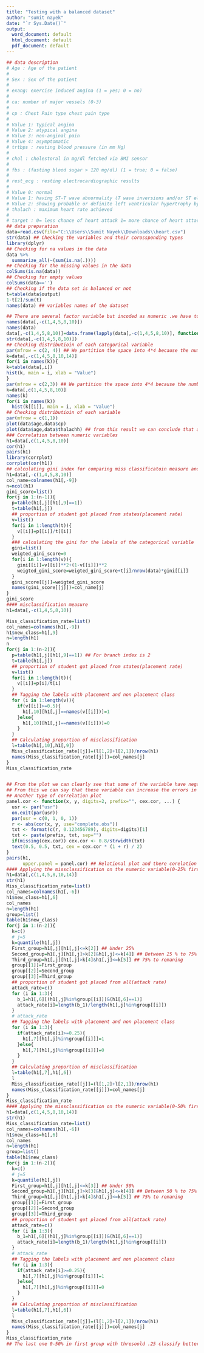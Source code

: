 ---
title: "Testing with a balanced dataset"
author: "sumit nayek"
date: "`r Sys.Date()`"
output:
  word_document: default
  html_document: default
  pdf_document: default
---
```{r}

## data description
# Age : Age of the patient
#
# Sex : Sex of the patient
#
# exang: exercise induced angina (1 = yes; 0 = no)
#
# ca: number of major vessels (0-3)
#
# cp : Chest Pain type chest pain type
#
# Value 1: typical angina
# Value 2: atypical angina
# Value 3: non-anginal pain
# Value 4: asymptomatic
# trtbps : resting blood pressure (in mm Hg)
#
# chol : cholestoral in mg/dl fetched via BMI sensor
#
# fbs : (fasting blood sugar > 120 mg/dl) (1 = true; 0 = false)
#
# rest_ecg : resting electrocardiographic results
#
# Value 0: normal
# Value 1: having ST-T wave abnormality (T wave inversions and/or ST elevation or depression of > 0.05 mV)
# Value 2: showing probable or definite left ventricular hypertrophy by Estes' criteria
# thalach : maximum heart rate achieved
#
# target : 0= less chance of heart attack 1= more chance of heart attack
## data preparation
data=read.csv(file="C:\\Users\\Sumit Nayek\\Downloads\\heart.csv")
str(data) ## Checking the variables and their corossponding types
library(dplyr)
## Checking for na values in the data
data %>%
  summarize_all(~(sum(is.na(.))))
## Checking for the missing values in the data
colSums(is.na(data))
## Checking for empty values
colSums(data=='')
## Checking if the data set is balanced or not
t=table(data$output)
1-t[2]/sum(t)
names(data) ## variables names of the dataset

## There are several factor variable but incoded as numeric .we have to change  it first
names(data[,-c(1,4,5,8,10)])
names(data)
data[,-c(1,4,5,8,10)]=data.frame(lapply(data[,-c(1,4,5,8,10)], function(x) as.factor(as.numeric(x))))
str(data[,-c(1,4,5,8,10)])
## Checking distributioin of each categorical variable
par(mfrow = c(2, 4)) ## We partition the space into 4*4 because the number of varible is 8
k=data[,-c(1,4,5,8,10,14)]
for(i in names(k)){
k=table(data[,i])
hist(k, main = i, xlab = "Value")
}
par(mfrow = c(2,3)) ## We partition the space into 4*4 because the number of varible is 8
k=data[,c(1,4,5,8,10)]
names(k)
for(i in names(k))
  hist(k[[i]], main = i, xlab = "Value")
## Checking distributioin of each variable
par(mfrow = c(1,1))
plot(data$age,data$cp)
plot(data$age,data$thalachh) ## from this result we can conclude that aws age increae # thalach : maximum heart rate achieved is going to decrease.
### Correlation between numeric variables
h1=data[,c(1,4,5,8,10)]
cor(h1)
pairs(h1)
library(corrplot)
corrplot(cor(h1))
## calculating gini index for comparing miss classificatoin measure and gini index for categorical data
h1=data[,-c(1,4,5,8,10)]
col_name=colnames(h1[,-9])
n=ncol(h1)
gini_score=list()
for(j in 1:(n-1)){
  p=table(h1[,j][h1[,9]==1])
  t=table(h1[,j])
  ## proportion of student got placed from states(placement rate)
  v=list()
  for(i in 1:length(t)){
    v[[i]]=p[[i]]/t[[i]]
  }
  ### calculating the gini for the labels of the categorical variable
  gini=list()
  weigted_gini_score=0
  for(i in 1:length(v)){
    gini[[i]]=v[[i]]**2+(1-v[[i]])**2
    weigted_gini_score=weigted_gini_score+t[i]/nrow(data)*gini[[i]]
  }
  gini_score[[j]]=weigted_gini_score
  names(gini_score[[j]])=col_name[j]
}
gini_score
#### misclassification measure
h1=data[,-c(1,4,5,8,10)]

Miss_classification_rate=list()
col_names=colnames(h1[,-9])
h1$new_class=h1[,9]
n=length(h1)
n
for(j in 1:(n-2)){
  p=table(h1[,j][h1[,9]==1]) ## For branch index is 2
  t=table(h1[,j])
  ## proportion of student got placed from states(placement rate)
  v=list()
  for(i in 1:length(t)){
    v[[i]]=p[i]/t[i]
  }
  ## Tagging the labels with placement and non placement class
  for (i in 1:length(v)){
    if(v[[i]]>=0.5){
      h1[,10][h1[,j]==names(v[[i]])]=1
    }else{
      h1[,10][h1[,j]==names(v[[i]])]=0
    }
  }
  ## Calculating proportion of misclassification
  l=table(h1[,10],h1[,9])
  Miss_classification_rate[[j]]=(l[1,2]+l[2,1])/nrow(h1)
  names(Miss_classification_rate[[j]])=col_names[j]
}
Miss_classification_rate


## From the plot we can clearly see that some of the variable have negative relation and some has minor positive relations
## From this we can say that these variable can increase the errors in estimating the target variable values
## Another type of correlation plot
panel.cor <- function(x, y, digits=2, prefix="", cex.cor, ...) {
  usr <- par("usr")
  on.exit(par(usr))
  par(usr = c(0, 1, 0, 1))
  r <- abs(cor(x, y, use="complete.obs"))
  txt <- format(c(r, 0.123456789), digits=digits)[1]
  txt <- paste(prefix, txt, sep="")
  if(missing(cex.cor)) cex.cor <- 0.8/strwidth(txt)
  text(0.5, 0.5, txt, cex = cex.cor * (1 + r) / 2)
}
pairs(h1,
      upper.panel = panel.cor) ## Relational plot and there corelation
#### Applying the missclassification on the numeric variable(0-25% first group)
h1=data[,c(1,4,5,8,10,14)]
str(h1)
Miss_classification_rate=list()
col_names=colnames(h1[,-6])
h1$new_class=h1[,6]
col_names
n=length(h1)
group=list()
table(h1$new_class)
for(j in 1:(n-2)){
  k=c()
  # j=5
  k=quantile(h1[,j])
  First_group=h1[,j][h1[,j]<=k[2]] ## Under 25%
  Second_group=h1[,j][h1[,j]>k[2]&h1[,j]<=k[4]] ## Between 25 % to 75%
  Third_group=h1[,j][h1[,j]>k[4]&h1[,j]<=k[5]] ## 75% to remaning
  group[[1]]=First_group
  group[[2]]=Second_group
  group[[3]]=Third_group
  ## proportion of student got placed from all(attack rate)
  attack_rate=c()
  for (i in 1:3){
    b_1=h1[,6][(h1[,j]%in%group[[i]])&(h1[,6]==1)]
    attack_rate[i]=length(b_1)/length(h1[,j]%in%group[[i]])
  }
  # attack_rate
  ## Tagging the labels with placement and non placement class
  for (i in 1:3){
    if(attack_rate[i]>=0.25){
      h1[,7][h1[,j]%in%group[[i]]]=1
    }else{
      h1[,7][h1[,j]%in%group[[i]]]=0
    }
  }
  ## Calculating proportion of misclassification
  l=table(h1[,7],h1[,6])
  l
  Miss_classification_rate[[j]]=(l[1,2]+l[2,1])/nrow(h1)
  names(Miss_classification_rate[[j]])=col_names[j]
}
Miss_classification_rate
#### Applying the missclassification on the numeric variable(0-50% first group)
h1=data[,c(1,4,5,8,10,14)]
str(h1)
Miss_classification_rate=list()
col_names=colnames(h1[,-6])
h1$new_class=h1[,6]
col_names
n=length(h1)
group=list()
table(h1$new_class)
for(j in 1:(n-2)){
  k=c()
  # j=5
  k=quantile(h1[,j])
  First_group=h1[,j][h1[,j]<=k[3]] ## Under 50%
  Second_group=h1[,j][h1[,j]>k[3]&h1[,j]<=k[4]] ## Between 50 % to 75%
  Third_group=h1[,j][h1[,j]>k[4]&h1[,j]<=k[5]] ## 75% to remaning
  group[[1]]=First_group
  group[[2]]=Second_group
  group[[3]]=Third_group
  ## proportion of student got placed from all(attack rate)
  attack_rate=c()
  for (i in 1:3){
    b_1=h1[,6][(h1[,j]%in%group[[i]])&(h1[,6]==1)]
    attack_rate[i]=length(b_1)/length(h1[,j]%in%group[[i]])
  }
  # attack_rate
  ## Tagging the labels with placement and non placement class
  for (i in 1:3){
    if(attack_rate[i]>=0.25){
      h1[,7][h1[,j]%in%group[[i]]]=1
    }else{
      h1[,7][h1[,j]%in%group[[i]]]=0
    }
  }
  ## Calculating proportion of misclassification
  l=table(h1[,7],h1[,6])
  l
  Miss_classification_rate[[j]]=(l[1,2]+l[2,1])/nrow(h1)
  names(Miss_classification_rate[[j]])=col_names[j]
}
Miss_classification_rate
## The last one 0-50% in first group with thresoold .25 classify better than the 0-25 first group with respect to age and old peak variable remaning all are same. 

```

